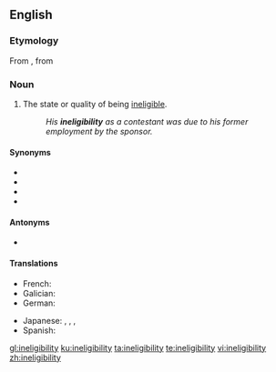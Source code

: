 ==English==

===Etymology===
From {{etyl|fr|en}} {{m|fr|inéligibilité}}, from {{etyl|frm|en}}

===Noun===
{{en-noun|-|ineligibilities}}

# The state or quality of being [[ineligible]]. <!--Websters def-->
#: ''His '''ineligibility''' as a contestant was due to his former employment by the sponsor.''

====Synonyms====
* {{l|en|disqualification}}
* {{l|en|invalidity}}
* {{l|en|unfitness}}
* {{l|en|unsuitability}}

====Antonyms====
* {{l|en|eligibility}}

====Translations====
{{trans-top|state or quality of being ineligible}}
* French: {{t+|fr|inéligibilité|f}}
* Galician: {{t+|gl|inelixibilidade|f}}
* German: {{t+|de|Untauglichkeit|f}}
{{trans-mid}}
* Japanese: {{t|ja|無資格|tr=mushikaku}}, {{t|ja|不適格|tr=futekikaku}}, {{t|ja|不適任|tr=futekinin}}, {{t+|ja|潜り|tr=moguri}}
* Spanish: {{t|es|inelegibilidad}}
{{trans-bottom}}

[[gl:ineligibility]]
[[ku:ineligibility]]
[[ta:ineligibility]]
[[te:ineligibility]]
[[vi:ineligibility]]
[[zh:ineligibility]]